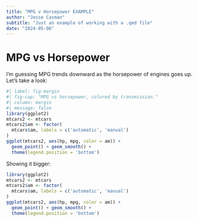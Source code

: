 ```yaml
---
title: "MPG v Horsepower EXAMPLE"
author: "Jesse Casman"
subtitle: "Just an example of working with a .qmd file"
date: "2024-05-06"
---
```


# MPG vs Horsepower

I'm guessing MPG trends downward as the horsepower of engines goes up. Let's take a look:

```r
#| label: fig-margin
#| fig-cap: "MPG vs horsepower, colored by transmission."
#| column: margin
#| message: false
library(ggplot2)
mtcars2 <- mtcars
mtcars2$am <- factor(
  mtcars$am, labels = c('automatic', 'manual')
)
ggplot(mtcars2, aes(hp, mpg, color = am)) +
  geom_point() + geom_smooth() +
  theme(legend.position = 'bottom')
```

Showing it bigger:

```r
library(ggplot2)
mtcars2 <- mtcars
mtcars2$am <- factor(
  mtcars$am, labels = c('automatic', 'manual')
)
ggplot(mtcars2, aes(hp, mpg, color = am)) +
  geom_point() + geom_smooth() +
  theme(legend.position = 'bottom')
```